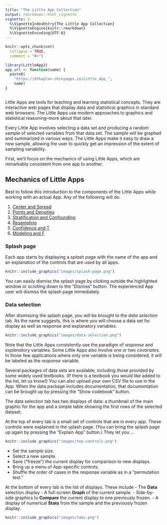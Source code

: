 ```yaml
---
title: "The Little App Collection"
output: rmarkdown::html_vignette
vignette: >
  %\VignetteIndexEntry{The Little App Collection}
  %\VignetteEngine{knitr::rmarkdown}
  %\VignetteEncoding{UTF-8}
---
```


```r
knitr::opts_chunk$set(
  collapse = TRUE,
  comment = "#>")

library(LittleApp2)
app_url <- function(name) {
  paste0(
    "https://dtkaplan.shinyapps.io/Little_App_", 
    name)
}
```

```r

```

Little Apps are tools for teaching and learning statistical concepts. They are interactive web pages that display data and statistical graphics in standard web browsers. The Little Apps use modern approaches to graphics and statistical reasoning--more about that later. 

Every Little App involves selecting a data set and producing a random sample of selected variables from that data set. The sample will be graphed and summarized in various ways. The Little Apps make it easy to draw a new sample, allowing the user to quickly get an impression of the extent of sampling variability.

First, we'll focus on the mechanics of using Little Apps, which  are remarkably consistent from one app  to another. 

## Mechanics of Little Apps

Best to follow this introduction to the components of the Little Apps while working with an actual App. Any of the following will do.

1. [Center and Spread](`r app_url("Spread")`)
2. [Points and Densities](`r app_url("Density")`)
3. [Stratification and Confounding](`r app_url("Stratify")`)
4. [Resampling](`r app_url("Bootstrap")`)
5. [Confidence and T](`r app_url("T")`)
6. [Modeling and F](`r app_url("F")`)

### Splash page

Each app starts by displaying a *splash page* with the name of the app and an explanation of the controls that are used by all apps. 

```r
knitr::include_graphics("images/splash-page.png")
```

You can easily dismiss the splash page by clicking outside the highlighted window or scrolling down to the "Dismiss" button. The experienced  App user will dismiss the splash page immediately.

### Data selection

After dismissing the splash page, you will be brought to the *data selection* tab. As the name suggests, this is where you will choose a data set for display as well as response and explanatory variables.

```r
knitr::include_graphics("images/data-selection.png")
```

Note that the Little Apps consistently use the paradigm of *response* and *explanatory* variables. Some Little Apps also involve one or two *covariates*. In those few applications where only one variable is being considered, it will be labeled as the *response* variable. 

Several packages of data sets are available, including those provided by some widely used textbooks. (If there is a textbook you would like added to the list, let us know!) You can also upload your own CSV file to use in the App. When the data package  includes documentation, that documentation can be brought up by pressing the "Show codebook" button. 

The data selection tab has two displays of data:  a thumbnail of the main graphic for the app and a simple table showing the first rows of the selected dataset.

At the top of every tab is a small set of controls that are in every app. These controls were explained in the splash page. (You can bring the splash page up again by pressing the "Explain App" button.) They let you ...

```r
knitr::include_graphics("images/top-controls.png")
```

- Set the sample size.
- Select a new sample.
- Save ("freeze") the current display for comparison to new displays.
- Bring up a menu of App-specific controls.
- Shuffle the order of cases in  the response variable as in  a "permutation test."

At the bottom of every tab is the list of displays. These include 
- The **Data** selection display 
- A full-screen **Graph** of the current sample.
- Side-by-side graphics to **Compare**  the current display to one  previously frozen.
- A display of numerical **Stats** from the sample and the previously  frozen display.

```r
knitr::include_graphics("images/tabs.png")
```
